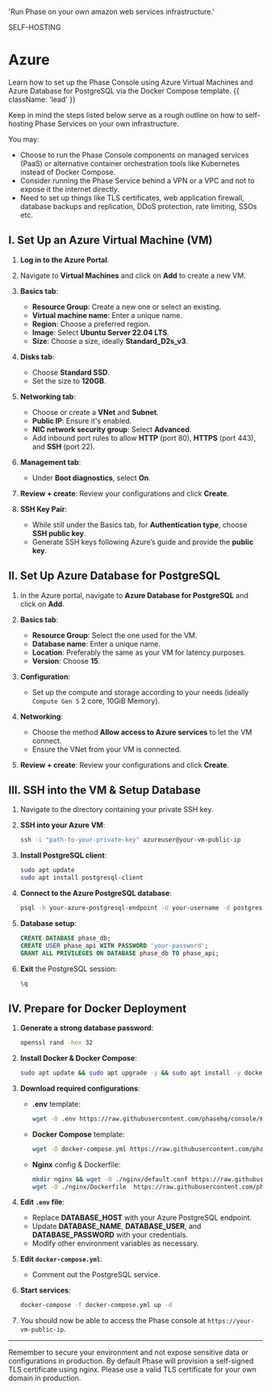 
  'Run Phase on your own amazon web services infrastructure.'

<Tag variant="small">SELF-HOSTING</Tag>

# Azure

Learn how to set up the Phase Console using Azure Virtual Machines and Azure Database for PostgreSQL via the Docker Compose template. {{ className: 'lead' }}

Keep in mind the steps listed below serve as a rough outline on how to self-hosting Phase Services on your own infrastructure. 

You may:
- Choose to run the Phase Console components on managed services (PaaS) or alternative container orchestration tools like Kubernetes instead of Docker Compose. 
- Consider running the Phase Service behind a VPN or a VPC and not to expose it the internet directly. 
- Need to set up things like TLS certificates, web application firewall, database backups and replication, DDoS protection, rate limiting, SSOs etc.

## I. Set Up an Azure Virtual Machine (VM)

1. **Log in to the Azure Portal**.

2. Navigate to **Virtual Machines** and click on **Add** to create a new VM.

3. **Basics tab**:
   - **Resource Group**: Create a new one or select an existing.
   - **Virtual machine name**: Enter a unique name.
   - **Region**: Choose a preferred region.
   - **Image**: Select **Ubuntu Server 22.04 LTS**.
   - **Size**: Choose a size, ideally **Standard_D2s_v3**.

4. **Disks tab**:
   - Choose **Standard SSD**.
   - Set the size to **120GB**.

5. **Networking tab**:
   - Choose or create a **VNet** and **Subnet**.
   - **Public IP**: Ensure it's enabled.
   - **NIC network security group**: Select **Advanced**.
   - Add inbound port rules to allow **HTTP** (port 80), **HTTPS** (port 443), and **SSH** (port 22).

6. **Management tab**:
   - Under **Boot diagnostics**, select **On**.

7. **Review + create**: Review your configurations and click **Create**.

8. **SSH Key Pair**:
   - While still under the Basics tab, for **Authentication type**, choose **SSH public key**.
   - Generate SSH keys following Azure’s guide and provide the **public key**.

## II. Set Up Azure Database for PostgreSQL

1. In the Azure portal, navigate to **Azure Database for PostgreSQL** and click on **Add**.

2. **Basics tab**:
   - **Resource Group**: Select the one used for the VM.
   - **Database name**: Enter a unique name.
   - **Location**: Preferably the same as your VM for latency purposes.
   - **Version**: Choose **15**.

3. **Configuration**:
   - Set up the compute and storage according to your needs (ideally `Compute Gen 5` 2 core, 10GiB Memory).

4. **Networking**:
   - Choose the method **Allow access to Azure services** to let the VM connect.
   - Ensure the VNet from your VM is connected.

5. **Review + create**: Review your configurations and click **Create**.

## III. SSH into the VM & Setup Database

1. Navigate to the directory containing your private SSH key.
   
2. **SSH into your Azure VM**:
   ```bash
   ssh -i "path-to-your-private-key" azureuser@your-vm-public-ip
   ```

3. **Install PostgreSQL client**:
   ```bash
   sudo apt update
   sudo apt install postgresql-client
   ```

4. **Connect to the Azure PostgreSQL database**:
   ```bash
   psql -h your-azure-postgresql-endpoint -U your-username -d postgres
   ```

5. **Database setup**:
   ```sql
   CREATE DATABASE phase_db;
   CREATE USER phase_api WITH PASSWORD 'your-password';
   GRANT ALL PRIVILEGES ON DATABASE phase_db TO phase_api;
   ```

6. **Exit** the PostgreSQL session:
   ```sql
   \q
   ```

## IV. Prepare for Docker Deployment

1. **Generate a strong database password**:
   ```bash
   openssl rand -hex 32
   ```

2. **Install Docker & Docker Compose**:
   ```bash
   sudo apt update && sudo apt upgrade -y && sudo apt install -y docker-compose
   ```

3. **Download required configurations**:
   - **.env** template:
     ```bash
     wget -O .env https://raw.githubusercontent.com/phasehq/console/main/.env.example
     ```

   - **Docker Compose** template:
     ```bash
     wget -O docker-compose.yml https://raw.githubusercontent.com/phasehq/console/main/docker-compose.yml
     ```

   - **Nginx** config & Dockerfile:
     ```bash
     mkdir nginx && wget -O ./nginx/default.conf https://raw.githubusercontent.com/phasehq/console/main/nginx/default.conf
     wget -O ./nginx/Dockerfile  https://raw.githubusercontent.com/phasehq/console/main/nginx/Dockerfile
     ```

4. **Edit `.env` file**:
   - Replace **DATABASE_HOST** with your Azure PostgreSQL endpoint.
   - Update **DATABASE_NAME**, **DATABASE_USER**, and **DATABASE_PASSWORD** with your credentials.
   - Modify other environment variables as necessary.

5. **Edit `docker-compose.yml`**:
   - Comment out the PostgreSQL service.

6. **Start services**:
   ```bash
   docker-compose -f docker-compose.yml up -d
   ```

7. You should now be able to access the Phase console at `https://your-vm-public-ip`.

---

Remember to secure your environment and not expose sensitive data or configurations in production. By default Phase will provision a self-signed TLS certificate using nginx. Please use a valid TLS certificate for your own domain in production.
